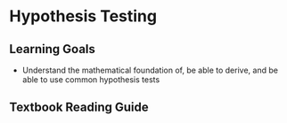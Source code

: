 # Hypothesis Testing

## Learning Goals

- Understand the mathematical foundation of, be able to derive, and be able to use common hypothesis tests

## Textbook Reading Guide